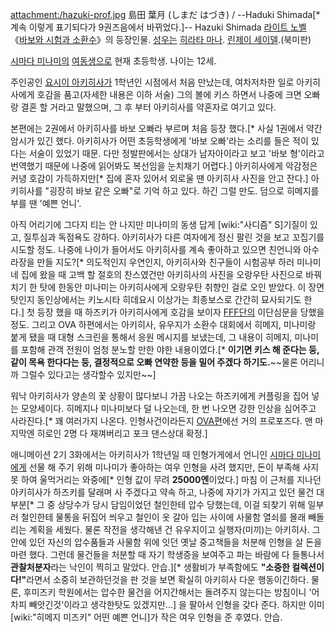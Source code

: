 attachment:/hazuki-prof.jpg
島田 葉月 (しまだ はづき) / --Haduki Shimada[* 계속 이렇게 표기되다가 9권즈음에서 바뀌었다.]-- Hazuki Shimada
[[라이트 노벨]] 《[[바보와 시험과 소환수]]》의 등장인물. [[성우]]는 [[히라타 마나]]. [[린제이 세이델]].(북미판)

[[시마다 미나미]]의 [[여동생]]으로 현재 초등학생. 나이는 12세.

주인공인 [[요시이 아키히사]]가 1학년인 시점에서 처음 만났는데, 여차저차한 일로 아키히사에게 호감을 품고(자세한 내용은 이하 서술) 그의 볼에 키스 하면서 나중에 크면 오빠랑 결혼 할 거라고 말했으며, 그 후 부터 아키히사를 약혼자로 여기고 있다.

본편에는 2권에서 아키히사를 바보 오빠라 부르며 처음 등장 했다.[* 사실 1권에서 약간 암시가 있긴 했다. 아키히사가 어떤 초등학생에게 '바보 오빠'라는 소리를 들은 적이 있다는 서술이 있었기 때문. 다만 정발판에서는 상대가 남자아이라고 보고 '바보 형'이라고 번역했기 때문에 나중에 읽어봐도 복선임을 눈치채기 어렵다.] 아키히사에게 악감정은 커녕 호감이 가득하지만[* 집에 혼자 있어서 외로울 땐 아키히사 사진을 안고 잔다.] 아키히사를 "굉장히 바보 같은 오빠"로 기억 하고 있다. 하긴 그럴 만도. 덤으로 히메지를 부를 땐 '예쁜 언니'. 

아직 어리기에 그다지 티는 안 나지만 미나미의 동생 답게 [wiki:"사디즘" S]기질이 있고, 질투심과 독점욕도 강하다. 아키히사가 다른 여자에게 정신 팔린 것을 보고 꼬집기를 시도할 정도. 나중에 나이가 들어서도 아키히사를 계속 좋아하고 있으면 친언니와 아수라장을 만들 지도?[* 의도적인지 우연인지, 아키히사와 친구들이 시험공부 하러 미나미네 집에 왔을 때 고백 할 절호의 찬스였건만 아키히사의 사진을 오랑우탄 사진으로 바꿔치기 한 탓에 한동안 미나미는 아키히사에게 오랑우탄 취향인 걸로 오인 받았다. 이 장면 탓인지 동인상에서는 키노시타 히데요시 이상가는 최종보스로 간간히 묘사되기도 한다.] 첫 등장 했을 때 하즈키가 아키히사에게 호감을 보이자 [[FFF단]]의 이단심문을 당했을 정도. 그리고 OVA 하편에서는 아키히사, 유우지가 소환수 대회에서 히메지, 미나미랑 붙게 됐을 때 대형 스크린을 통해서 응원 메시지를 보냈는데, 그 내용이 히메지, 미나미를 포함해 관객 전원이 엄청 분노할 만한 야한 내용이였다.[* '''이기면 키스 해 준다는 둥, 같이 목욕 한다다는 둥, 결정적으로 오빠 연약한 등을 밀어 주겠다 하기도.'''~~물론 어리니까 그럴수 있다고는 생각할수 있지만~~]

워낙 아키히사가 양손의 꽃 상황이 많다보니 가끔 나오는 하즈키에게 커플링을 집어 넣는 모양세이다. 히메지나 미나미보다 덜 나오는데, 한 번 나오면 강한 인상을 심어주고 사라진다.[* 꽤 여러가지 나온다. 인형사건이라든지 [http://bbs2.ruliweb.daum.net/gaia/do/ruliweb/family/230/read?articleId=12359476&objCate1=&bbsId=G005&searchKey=subject&itemGroupId=&itemId=75&sortKey=depth&searchValue=%ED%95%98%EC%A6%88%ED%82%A4&platformId=&pageIndex=1 OVA편]에선 거의 프로포즈다. 맨 마지막엔 히로인 2명 다 재껴버리고 포크 댄스상대 확정.]

애니메이션 2기 3화에서는 아키히사가 1학년일 때 인형가게에서 언니인 [[시마다 미나미]]에게 선물 해 주기 위해 미나미가 좋아하는 여우 인형을 사려 했지만, 돈이 부족해 사지 못 하여 울먹거리는 와중에[* 인형 값이 무려 '''25000엔'''이었다.] 마침 이 근처를 지나던 아키히사가 하즈키를 달래며 사 주겠다고 약속 하고, 나중에 자기가 가지고 있던 물건 대부분[* 그 중 상당수가 당시 담임이었던 철인한테 압수 당했는데, 이걸 되찾기 위해 일부러 철인한테 물통을 뒤집어 씌우고 철인이 옷 갈아 입는 사이에 사물함 열쇠를 몰래 빼돌리는 계획을 세웠다. 물론 작전을 생각해낸 건 유우지이고 실행자(미끼)는 아키히사. 그 안에 있던 자신의 압수품들과 사물함 위에 잇던 옛날 중고책들을 처분해 인형을 살 돈을 마련 했다. 그런데 물건들을 처분할 때 자기 학생증을 보여주고 파는 바람에 다 들통나서 '''관찰처분자'''라는 낙인이 찍히고 말았다. 안습.][* 생활비가 부족함에도 '''"소중한 컬렉션이다!"'''라면서 소중히 보관하던것을 판 것을 보면 확실히 아키히사 다운 행동이긴하다. 물론, 후미즈키 학원에서는 압수한 물건을 어지간해서는 돌려주지 않는다는 방침이니 '어차피 빼앗긴것'이라고 생각한탓도 있겠지만...] 을 팔아서 인형을 갖다 준다. 하지만 이미 [wiki:"히메지 미즈키" 어떤 예쁜 언니]가 작은 여우 인형을 준 후였다. 안습.
